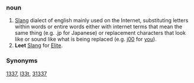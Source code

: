 ===noun===
# [[Slang]] dialect of english mainly used on the Internet, substituting letters within words or entire words either with internet terms that mean the same thing (e.g. .jp for Japanese) or replacement characters that look like or sound like what is being replaced (e.g. [[j00]] for [[you]]).
# '''Leet''' [[Slang]] for [[Elite]].

===Synonyms===

[[1337]], [[l33t]], [[31337]]
